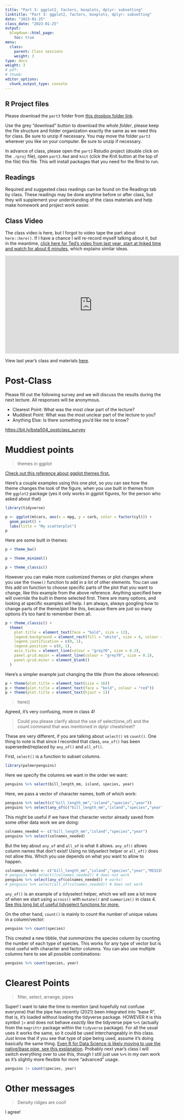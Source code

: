 ```yaml
---
title: "Part 3: ggplot2, factors, boxplots, dplyr: subsetting"
linktitle: "Part 3: ggplot2, factors, boxplots, dplyr: subsetting"
date: "2023-01-25"
class_date: "2023-01-25"
output:
  blogdown::html_page:
    toc: true
menu:
  class:
    parent: Class sessions
    weight: 3
type: docs
weight: 3
# pdf: 
# thumb: 
editor_options: 
  chunk_output_type: console
---
```


## R Project files

Please download the `part3` folder from [this dropbox folder link](https://bit.ly/bsta504_dropbox_2023).

Use the grey "download" button to download the *whole folder*, please keep the file structure and folder organization exactly the same as we need this for class. Be sure to unzip if necessary. You may move the folder `part3` wherever you like on your computer. Be sure to unzip if necessary. 

In advance of class, please open the `part3` Rstudio project (double click on the `.rproj` file), open `part3.Rmd` and `knit` (click the Knit button at the top of the file) this file. This will install packages that you need for the Rmd to run.

## Readings

Required and suggested class readings can be found on the Readings tab by class. These readings may be done anytime before or after class, but they will supplement your understanding of the class materials and help make homework and project work easier.

## Class Video

The class video is here, but I forgot to video tape the part about `here::here()`. If I have a chance I will re-record myself talking about it, but in the meantime, [click here for Ted's video from last year, start at linked time and watch for about 6 minutes](https://youtu.be/7KZWcICwF54?t=1463), which explains similar ideas.

<iframe width="560" height="315" src="https://www.youtube.com/embed/gLTl_9AAMjo" frameborder="0" allow="accelerometer; autoplay; clipboard-write; encrypted-media; gyroscope; picture-in-picture" allowfullscreen></iframe>


View last year's class and materials [here](https://sph-r-programming-2022.netlify.app/class/03-class/).


# Post-Class

Please fill out the following survey and we will discuss the results during the next lecture. All responses will be anonymous.

- Clearest Point: What was the most clear part of the lecture?
- Muddiest Point: What was the most unclear part of the lecture to you?
- Anything Else: Is there something you'd like me to know?

<https://bit.ly/bsta504_postclass_survey>

# Muddiest points

> themes in ggplot

[Check out this reference about ggplot themes first.](https://ggplot2-book.org/polishing.html)

Here's a couple examples using this one plot, so you can see how the theme changes the look of the figure, when you use built in themes from the `ggplot2` package (yes it only works in ggplot figures, for the person who asked about that)

```r
library(tidyverse)

p <- ggplot(mtcars, aes(x = mpg, y = carb, color = factor(cyl))) +
  geom_point() +
  labs(title = "My scatterplot")
p
```

Here are some built in themes:

```r
p + theme_bw()
```

```r
p + theme_minimal()
```

```r
p + theme_classic()
```

However you can make more customized themes or plot changes where you use the `theme()` function to add in a lot of other elements. You can use this add on function to choose specific parts of the plot that you want to change, like this example from the above reference. Anything specified here will override the built in theme selected first. There are many options, and looking at specific examples will help. I am always, always googling how to change parts of the theme/plot like this, because there are just so many options it's too hard to remember them all.

```r
p + theme_classic() +
  theme(
    plot.title = element_text(face = "bold", size = 12),
    legend.background = element_rect(fill = "white", size = 4, colour = "white"),
    legend.justification = c(0, 1),
    legend.position = c(0, 1),
    axis.ticks = element_line(colour = "grey70", size = 0.2),
    panel.grid.major = element_line(colour = "grey70", size = 0.2),
    panel.grid.minor = element_blank()
  )
```


Here's a simpler example just changing the title (from the above reference):

```r
p + theme(plot.title = element_text(size = 16))
p + theme(plot.title = element_text(face = "bold", colour = "red"))
p + theme(plot.title = element_text(hjust = 1))
```

> here()

Agreed, it's very confusing, more in class 4!

> Could you please clarify about the use of select(one_of) and the count command that was mentioned in dplyr cheatsheet?

These are very different, if you are talking about `select()` vs `count()`. One thing to note is that since I recorded that class, `one_of()` has been superseded/replaced by `any_of()` and `all_of()`.

First, `select()` is a function to subset columns.

```r
library(palmerpenguins)
```

Here we specify the columns we want in the order we want:

```r
penguins %>% select(bill_length_mm, island, species, year)
```

Here, we pass a vector of character names, both of which work:

```r
penguins %>% select(c("bill_length_mm","island","species","year"))
penguins %>% select(any_of(c("bill_length_mm","island","species","year")))
```

This might be useful if we have that character vector already saved from some other data work we are doing:

```r
colnames_needed <- c("bill_length_mm","island","species","year")
penguins %>% select(colnames_needed)
```

But the key about `any_of` and `all_of` is what it allows. `any_of()` allows column names that don't exist! Using no tidyselect helper or `all_of()` does not allow this. Which you use depends on what you want to allow to happen.

```r
colnames_needed <- c("bill_length_mm","island","species","year","MISSING")
# penguins %>% select((colnames_needed)) # does not work
penguins %>% select(any_of(colnames_needed)) # works!
# penguins %>% select(all_of(colnames_needed)) # does not work
```

`any_of()` is an example of a tidyselect helper, which we will see a lot more of when we start using `across()` with `mutate()` and `summarize()` in class 4. [See this long list of useful tidyselect functions for more.](https://tidyselect.r-lib.org/reference/language.html)

On the other hand, `count()` is mainly to count the number of unique values in a column/vector:

```r
penguins %>% count(species)
```

This created a new tibble, that *summarizes* the species column by counting the number of each type of species. This works for any type of vector but is most useful with character and factor columns. You can also use multiple columns here to see all possible combinations:

```r
penguins %>% count(species, year)
```

# Clearest Points

> filter, select, arrange, pipes

Super! I want to take the time to mention (and hopefully not confuse everyone) that the pipe has recently (2021) been integrated into "base R", that is, it's loaded without loading the tidyverse package. HOWEVER it is this symbol `|>` and does not behave *exactly* like the tidyverse pipe `%>%` (actually from the `magrittr` package within the `tidyverse` package). For all the usual uses it works the same, so it could be used interchangeably in this class. Just know that if you see that type of pipe being used, assume it's doing basically the same thing. [Even R for Data Science is likely moving to use the native/base pipe, see this explanation](https://r4ds.hadley.nz/workflow-pipes.html). Probably next year's class I will switch everything over to use this, though I still just use `%>%` in my own work as it's slightly more flexible for more "advanced" usage.

```r
penguins |> count(species, year)
```


# Other messages

> Density ridges are cool!

I agree!

